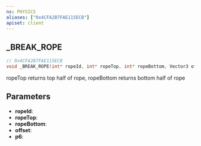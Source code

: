 ```yaml
---
ns: PHYSICS
aliases: ["0x4CFA2B7FAE115ECB"]
apiset: client
---
```

## _BREAK_ROPE

```c
// 0x4CFA2B7FAE115ECB
void _BREAK_ROPE(int* ropeId, int* ropeTop, int* ropeBottom, Vector3 offset, int p6);
```

ropeTop returns top half of rope, ropeBottom returns bottom half of rope

## Parameters
* **ropeId**:
* **ropeTop**:
* **ropeBottom**:
* **offset**:
* **p6**: